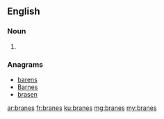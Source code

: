 ==English==

===Noun===
{{head|en|noun plural form}}

# {{plural of|brane|lang=en}}

===Anagrams===
* [[barens#English|barens]]
* [[Barnes#English|Barnes]]
* [[brasen#English|brasen]]

[[ar:branes]]
[[fr:branes]]
[[ku:branes]]
[[mg:branes]]
[[my:branes]]
